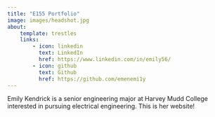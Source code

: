 ```yaml
---
title: "E155 Portfolio"
image: images/headshot.jpg
about: 
    template: trestles
    links:
        - icon: linkedin
          text: LinkedIn
          href: https://www.linkedin.com/in/emily56/
        - icon: github
          text: Github
          href: https://github.com/emenemi1y
---
```


Emily Kendrick is a senior engineering major at Harvey Mudd College interested in pursuing electrical engineering. This is her website!
